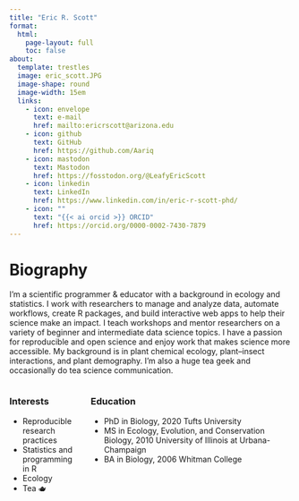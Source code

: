 ```yaml
---
title: "Eric R. Scott"
format:
  html:
    page-layout: full
    toc: false
about: 
  template: trestles
  image: eric_scott.JPG
  image-shape: round
  image-width: 15em
  links:
    - icon: envelope
      text: e-mail
      href: mailto:ericrscott@arizona.edu
    - icon: github
      text: GitHub
      href: https://github.com/Aariq
    - icon: mastodon
      text: Mastodon
      href: https://fosstodon.org/@LeafyEricScott
    - icon: linkedin
      text: LinkedIn
      href: https://www.linkedin.com/in/eric-r-scott-phd/
    - icon: ""
      text: "{{< ai orcid >}} ORCID"
      href: https://orcid.org/0000-0002-7430-7879
---
```


# Biography

I'm a scientific programmer & educator with a background in ecology and statistics.
I work with researchers to manage and analyze data, automate workflows, create R packages, and build interactive web apps to help their science make an impact.
I teach workshops and mentor researchers on a variety of beginner and intermediate data science topics.
I have a passion for reproducible and open science and enjoy work that makes science more accessible.
My background is in plant chemical ecology, plant--insect interactions, and plant demography.
I'm also a huge tea geek and occasionally do tea science communication.

::::: columns
::: column
### Interests

-   Reproducible research practices
-   Statistics and programming in R
-   Ecology
-   Tea 🫖
:::

::: column
### Education

-   PhD in Biology, 2020 Tufts University
-   MS in Ecology, Evolution, and Conservation Biology, 2010 University of Illinois at Urbana-Champaign
-   BA in Biology, 2006 Whitman College
:::
:::::